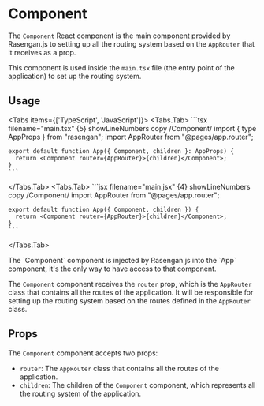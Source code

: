
# Component 

The `Component` React component is the main component provided by Rasengan.js to setting up all the routing system based on the `AppRouter` that it receives as a prop.

This component is used inside the `main.tsx` file (the entry point of the application) to set up the routing system.

## Usage

<Tabs items={['TypeScript', 'JavaScript']}>
  <Tabs.Tab>
    ```tsx filename="main.tsx" {5} showLineNumbers copy /Component/
    import { type AppProps } from "rasengan";
    import AppRouter from "@pages/app.router";

    export default function App({ Component, children }: AppProps) {
      return <Component router={AppRouter}>{children}</Component>;
    }
    ```
  </Tabs.Tab>
  <Tabs.Tab>
    ```jsx filename="main.jsx" {4} showLineNumbers copy /Component/
    import AppRouter from "@pages/app.router";

    export default function App({ Component, children }) {
      return <Component router={AppRouter}>{children}</Component>;
    }
    ```
  </Tabs.Tab>
</Tabs>

<AlertBox>
The `Component` component is injected by Rasengan.js into the `App` component, it's the only way to have access to that component.
</AlertBox>

The `Component` component receives the `router` prop, which is the `AppRouter` class that contains all the routes of the application.
It will be responsible for setting up the routing system based on the routes defined in the `AppRouter` class.

## Props

The `Component` component accepts two props:

- `router`: The `AppRouter` class that contains all the routes of the application.
- `children`: The children of the `Component` component, which represents all the routing system of the application.

### 